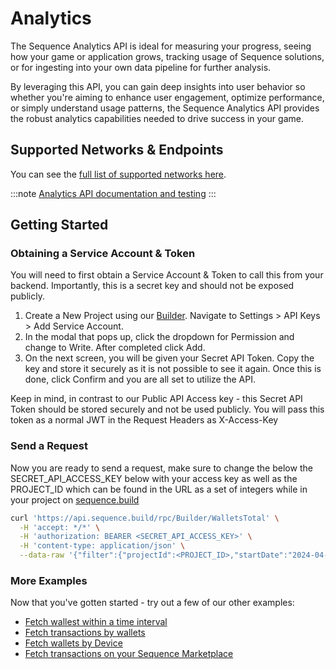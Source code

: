 # Analytics

The Sequence Analytics API is ideal for measuring your progress, seeing how your game or application grows, tracking usage of Sequence solutions, or for ingesting into your own data pipeline for further analysis.

By leveraging this API, you can gain deep insights into user behavior so whether you're aiming to enhance user engagement, optimize performance, or simply understand usage patterns, the Sequence Analytics API provides the robust analytics capabilities needed to drive success in your game.

## Supported Networks & Endpoints

You can see the [full list of supported networks here](/solutions/technical-references/chain-support).

:::note
[Analytics API documentation and testing](https://0xsequence.redoc.ly/tag/analytics)
:::

## Getting Started

### Obtaining a Service Account & Token
You will need to first obtain a Service Account & Token to call this from your backend. Importantly, this is a secret key and should not be exposed publicly.

1. Create a New Project using our [Builder](https://sequence.build). Navigate to Settings > API Keys > Add Service Account.
2. In the modal that pops up, click the dropdown for Permission and change to Write. After completed click Add.
3. On the next screen, you will be given your Secret API Token. Copy the key and store it securely as it is not possible to see it again. Once this is done, click Confirm and you are all set to utilize the API.

Keep in mind, in contrast to our Public API Access key - this Secret API Token should be stored securely and not be used publicly. You will pass this token as a normal JWT in the Request Headers as X-Access-Key

### Send a Request

Now you are ready to send a request, make sure to change the below the SECRET_API_ACCESS_KEY below with your access key as well as the PROJECT_ID which can be found in the URL as a set of integers while in your project on [sequence.build](https://sequence.build)

```sh [cURL]
curl 'https://api.sequence.build/rpc/Builder/WalletsTotal' \
  -H 'accept: */*' \
  -H 'authorization: BEARER <SECRET_API_ACCESS_KEY>' \
  -H 'content-type: application/json' \
  --data-raw '{"filter":{"projectId":<PROJECT_ID>,"startDate":"2024-04-23","endDate":"2024-05-23"}}'
```



### More Examples
Now that you've gotten started - try out a few of our other examples:
- [Fetch wallest within a time interval](/api/analytics/examples/wallets#fetch-wallets-for-a-time-interval-for-a-project-id)
- [Fetch transactions by wallets](/api/analytics/examples/wallets#fetch-transactions-by-wallets)
- [Fetch wallets by Device](/api/analytics/examples/wallets#fetch-wallets-by-device)
- [Fetch transactions on your Sequence Marketplace](/api/analytics/examples/marketplace#fetch-transactions-on-your-marketplace)
